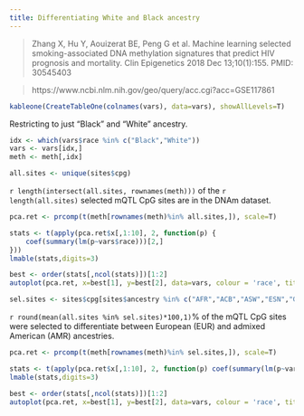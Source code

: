```yaml
---
title: Differentiating White and Black ancestry
---
```


> Zhang X, Hu Y, Aouizerat BE, Peng G et al. Machine learning selected smoking-associated DNA methylation signatures that predict HIV prognosis and mortality. Clin Epigenetics 2018 Dec 13;10(1):155. PMID: 30545403

> https://www.ncbi.nlm.nih.gov/geo/query/acc.cgi?acc=GSE117861

```r
kableone(CreateTableOne(colnames(vars), data=vars), showAllLevels=T)
```

Restricting to just "Black" and "White" ancestry.

```r
idx <- which(vars$race %in% c("Black","White"))
vars <- vars[idx,]
meth <- meth[,idx]
```

```r
all.sites <- unique(sites$cpg)
```

`r length(intersect(all.sites, rownames(meth)))`
of the `r length(all.sites)` 
selected mQTL CpG sites are in the DNAm dataset.

```r
pca.ret <- prcomp(t(meth[rownames(meth)%in% all.sites,]), scale=T)
```

```r
stats <- t(apply(pca.ret$x[,1:10], 2, function(p) {
    coef(summary(lm(p~vars$race)))[2,]
}))
lmable(stats,digits=3)
```

```r
best <- order(stats[,ncol(stats)])[1:2]
autoplot(pca.ret, x=best[1], y=best[2], data=vars, colour = 'race', title="all sites")
```

```r
sel.sites <- sites$cpg[sites$ancestry %in% c("AFR","ACB","ASW","ESN","GWD","LWK","MSL","YRI","EUR","CEU","FIN","GBR","IBS","TSI")]
```

`r round(mean(all.sites %in% sel.sites)*100,1)`%
of the mQTL CpG sites were selected to differentiate between
European (EUR) and admixed American (AMR) ancestries.

```r
pca.ret <- prcomp(t(meth[rownames(meth)%in% sel.sites,]), scale=T)
```

```r
stats <- t(apply(pca.ret$x[,1:10], 2, function(p) coef(summary(lm(p~vars$race)))[2,]))
lmable(stats,digits=3)
```

```r
best <- order(stats[,ncol(stats)])[1:2]
autoplot(pca.ret, x=best[1], y=best[2], data=vars, colour = 'race', title="selected sites")
```
